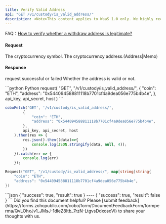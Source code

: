 ```yaml
---
title: Verify Valid Address
api: "GET /v1/custody/is_valid_address/"
description: <Note>This content applies to WaaS 1.0 only. We highly recommend that you upgrade to [WaaS 2.0](/v2/guides/overview/introduction).</Note> This endpoint checks whether a given cryptocurrency address is valid and returns a boolean value. It also supports memo for certain coins. Authentication is required to access this endpoint.
---
```


<Tip> FAQ：[How to verify whether a withdraw address is legitimate?](/v1/faqs/address-management#how-to-verify-whether-a-withdrawal-address-is-legitimate)</Tip>

#### Request
<ParamField query="coin" type="String" required>The cryptocurrency symbol.</ParamField>
<ParamField query="address" type="String" required>The cryptocurrency address.(Address|Memo)</ParamField>

#### Response
<ResponseField name="success" type="bool">request successful or failed</ResponseField>
<ResponseField name="result" type="bool">Whether the address is valid or not.</ResponseField>

<RequestExample>
```python Python
request(
  "GET",
  "/v1/custody/is_valid_address/",
  {
    "coin": "ETH",
    "address": "0x544094588811118b7701cf4a9dea056e775b4b4e",
  },
  api_key, api_secret, host
)
```

```javascript JavaScript
coboFetch('GET', '/v1/custody/is_valid_address/',
        {
            "coin": "ETH",
            "address": "0x544094588811118b7701cf4a9dea056e775b4b4e",
        },
        api_key, api_secret, host
    ).then(res => {
        res.json().then((data)=>{
            console.log(JSON.stringify(data, null, 4));
        })
    }).catch(err => {
        console.log(err)
    });
```

```go Go
Request("GET", "/v1/custody/is_valid_address/", map[string]string{
    "coin": "ETH",
    "address": "0x544094588811118b7701cf4a9dea056e775b4b4e",
})
```
</RequestExample>


<ResponseExample>
```json
{
  "success": true,
  "result": true
}
----
{
  "success": true,
  "result": false
}
```
</ResponseExample>
<Tip>Did you find this document helpful? Please [submit feedback](https://forms.zohopublic.com/cobo/form/DocumentFeedbackForm/formperma/QvLOhxJv1_JMsJ-1dleZ8Itb_7rzN-LtgvsDdxosoVI) to share your thoughts with us.</Tip>